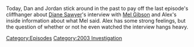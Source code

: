 {{DEFAULTSORT:
    #_EPISODE_0807:February 17, 2004
}}{{Episode
    | title           = February 17, 2004
    | caption         = Listen to this episode on [https://knowledgefight.libsyn.com/807-february-17-2004 Libsyn] [https://open.spotify.com/episode/54n0xMCa6SgsdfQ4luuGrs Spotify], Read the [[Transcript/807: February 17, 2004|Unofficial Transcript]]
    | episodeNumber   = 807
    | length          = 01:33:23
    | airDate         = May 15, 2023
    | coverageDate    = February 17, 2004
    | episodeType     = [[:Category:2003 Investigation|2003 Investigation]]
    | appearance      = [[Mel Gibson]], [[Diane Sawyer]], [[Abraham Foxman]]
    | previousEpisode = [[806: Chatting with Erica Lafferty]]
    | nextEpisode     = [[808: May 15, 2023]]
}}

{{Stub}}

Today, Dan and Jordan stick around in the past to pay off the last episode's cliffhanger about [[Diane Sawyer]]'s interview with [[Mel Gibson]] and Alex's inside information about what Mel said.  Alex has some strong feelings, but the question of whether or not he even watched the interview hangs heavy.

[[Category:Episodes]]
[[Category:2003 Investigation]]
